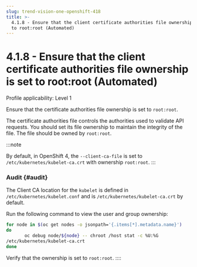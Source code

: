 ```yaml
---
slug: trend-vision-one-openshift-418
title: >-
  4.1.8 - Ensure that the client certificate authorities file ownership is set
  to root:root (Automated)
---
```

# 4.1.8 - Ensure that the client certificate authorities file ownership is set to root:root (Automated)

Profile applicability: Level 1

Ensure that the certificate authorities file ownership is set to `root:root`.

The certificate authorities file controls the authorities used to validate API requests. You should set its file ownership to maintain the integrity of the file. The file should be owned by `root:root`.

:::note

By default, in OpenShift 4, the `--client-ca-file` is set to` /etc/kubernetes/kubelet-ca.crt` with ownership `root:root`.
:::

### Audit {#audit}

The Client CA location for the `kubelet` is defined in `/etc/kubernetes/kubelet.conf` and is `/etc/kubernetes/kubelet-ca.crt` by default.

Run the following command to view the user and group ownership:

```bash
for node in $(oc get nodes -o jsonpath='{.items[*].metadata.name}')
do
       oc debug node/${node} -- chroot /host stat -c %U:%G
/etc/kubernetes/kubelet-ca.crt
done
```

Verify that the ownership is set to `root:root`.
::::
